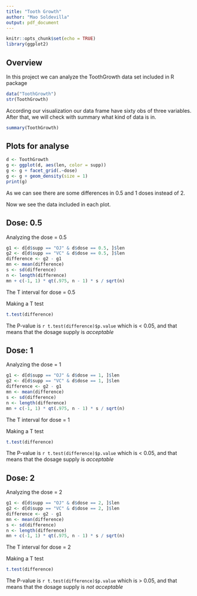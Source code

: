 ```yaml
---
title: "Tooth Growth"
author: "Mao Soldevilla"
output: pdf_document
---
```


```r
knitr::opts_chunk$set(echo = TRUE)
library(ggplot2)
```

## Overview

In this project we can analyze the ToothGrowth data set included in R package

```r
data("ToothGrowth")
str(ToothGrowth)
```

According our visualization our data frame have sixty obs of three variables.
After that, we will check with summary what kind of data is in.
```r
summary(ToothGrowth)
```

## Plots for analyse

```r
d <- ToothGrowth
g <- ggplot(d, aes(len, color = supp))
g <- g + facet_grid(.~dose)
g <- g + geom_density(size = 1)
print(g)

```
As we can see there are some differences in 0.5 and 1 doses instead of 2.

Now we see the data included in each plot.

## Dose: 0.5

Analyzing the dose = 0.5
```r
g1 <- d[d$supp == "OJ" & d$dose == 0.5, ]$len
g2 <- d[d$supp == "VC" & d$dose == 0.5, ]$len
difference <- g2 - g1
mn <- mean(difference)
s <- sd(difference)
n <- length(difference)
mn + c(-1, 1) * qt(.975, n - 1) * s / sqrt(n)
```
The T interval for dose = 0.5

Making a T test
```r
t.test(difference)
```
The P-value is `r t.test(difference)$p.value` which is < 0.05, and that means that the dosage supply is *acceptable*

## Dose: 1
Analyzing the dose = 1
```r
g1 <- d[d$supp == "OJ" & d$dose == 1, ]$len
g2 <- d[d$supp == "VC" & d$dose == 1, ]$len
difference <- g2 - g1
mn <- mean(difference)
s <- sd(difference)
n <- length(difference)
mn + c(-1, 1) * qt(.975, n - 1) * s / sqrt(n)
```
The T interval for dose = 1

Making a T test
```r
t.test(difference)
```
The P-value is `r t.test(difference)$p.value` which is < 0.05, and that means that the dosage supply is *acceptable*

## Dose: 2
Analyzing the dose = 2
```r
g1 <- d[d$supp == "OJ" & d$dose == 2, ]$len
g2 <- d[d$supp == "VC" & d$dose == 2, ]$len
difference <- g2 - g1
mn <- mean(difference)
s <- sd(difference)
n <- length(difference)
mn + c(-1, 1) * qt(.975, n - 1) * s / sqrt(n)
```
The T interval for dose = 2

Making a T test
```r
t.test(difference)
```
The P-value is `r t.test(difference)$p.value` which is > 0.05, and that means that the dosage supply is *not acceptable*